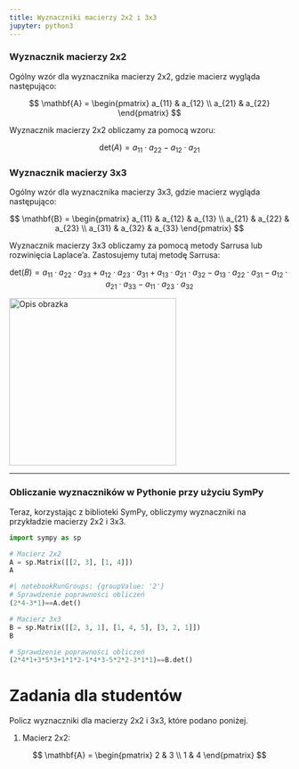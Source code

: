 ```yaml
---
title: Wyznaczniki macierzy 2x2 i 3x3
jupyter: python3
---
```



### Wyznacznik macierzy 2x2

Ogólny wzór dla wyznacznika macierzy 2x2, gdzie macierz wygląda następująco:

$$
\mathbf{A} =
\begin{pmatrix}
a_{11} & a_{12} \\
a_{21} & a_{22}
\end{pmatrix}
$$

Wyznacznik macierzy 2x2 obliczamy za pomocą wzoru:

$$
\text{det}(A) = a_{11} \cdot a_{22} - a_{12} \cdot a_{21}
$$

### Wyznacznik macierzy 3x3

Ogólny wzór dla wyznacznika macierzy 3x3, gdzie macierz wygląda następująco:

$$
\mathbf{B} =
\begin{pmatrix}
a_{11} & a_{12} & a_{13} \\
a_{21} & a_{22} & a_{23} \\
a_{31} & a_{32} & a_{33}
\end{pmatrix}
$$

Wyznacznik macierzy 3x3 obliczamy za pomocą metody Sarrusa lub rozwinięcia Laplace'a. Zastosujemy tutaj metodę Sarrusa:

$$
\text{det}(B) = a_{11} \cdot a_{22} \cdot a_{33} + a_{12} \cdot a_{23} \cdot a_{31} + a_{13} \cdot a_{21} \cdot a_{32} 
- a_{13} \cdot a_{22} \cdot a_{31} - a_{12} \cdot a_{21} \cdot a_{33} - a_{11} \cdot a_{23} \cdot a_{32}
$$

<img src="https://upload.wikimedia.org/wikipedia/commons/c/c0/Sarrus_rule1.svg" alt="Opis obrazka" width="300" align="center"/>

---

### Obliczanie wyznaczników w Pythonie przy użyciu SymPy

Teraz, korzystając z biblioteki SymPy, obliczymy wyznaczniki na przykładzie macierzy 2x2 i 3x3.



```python
import sympy as sp

# Macierz 2x2
A = sp.Matrix([[2, 3], [1, 4]])
A
```

```python
#| notebookRunGroups: {groupValue: '2'}
# Sprawdzenie poprawności obliczeń
(2*4-3*1)==A.det()
```

```python
# Macierz 3x3
B = sp.Matrix([[2, 3, 1], [1, 4, 5], [3, 2, 1]])
B
```

```python
# Sprawdzenie poprawności obliczeń
(2*4*1+3*5*3+1*1*2-1*4*3-5*2*2-3*1*1)==B.det()
```

# Zadania dla studentów

Policz wyznaczniki dla macierzy 2x2 i 3x3, które podano poniżej.

1. Macierz 2x2:

$$
\mathbf{A} =
\begin{pmatrix}
2 & 3 \\
1 & 4
\end{pmatrix}
$$



